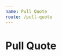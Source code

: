 ```yaml
---
name: Pull Quote
route: /pull-quote
---
```



# Pull Quote

<PropsTable of={PullQuote} />

<Playground>
  <PullQuote
    style={css`
      svg {
        margin-top: 10px;
      }
      div {
        color: #7d899c;
      }
    `}
    text={`Lorem ipsum dolor sit amet, consectetur adipiscing elit.
            Sed suscipit venenatis massa, ac ultricies sem gravida nec.
            Phasellus ac ipsum nibh. Morbi at ullamcorper turpis, vitae rhoncus magna.`}
  />
</Playground>
